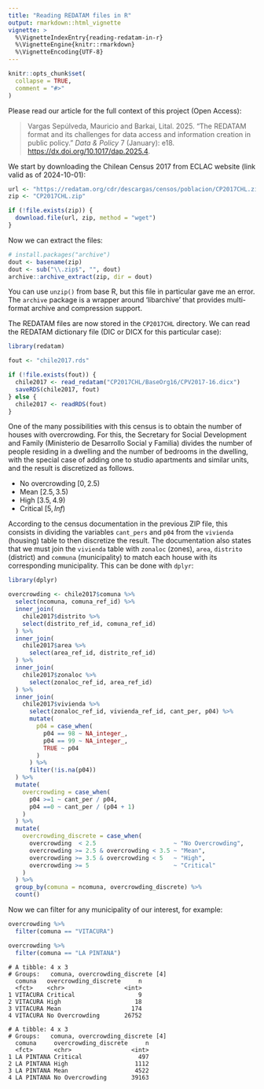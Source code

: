 ```yaml
---
title: "Reading REDATAM files in R"
output: rmarkdown::html_vignette
vignette: >
  %\VignetteIndexEntry{reading-redatam-in-r}
  %\VignetteEngine{knitr::rmarkdown}
  %\VignetteEncoding{UTF-8}
---
```


```r
knitr::opts_chunk$set(
  collapse = TRUE,
  comment = "#>"
)
```

Please read our article for the full context of this project (Open Access):

> Vargas Sepúlveda, Mauricio and Barkai, Lital. 2025. "The REDATAM format and
  its challenges for data access and information creation in public policy."
  *Data & Policy* 7 (January): e18. [https://dx.doi.org/10.1017/dap.2025.4](https://dx.doi.org/10.1017/dap.2025.4). 

We start by downloading the Chilean Census 2017 from ECLAC website (link valid
as of 2024-10-01):

```r
url <- "https://redatam.org/cdr/descargas/censos/poblacion/CP2017CHL.zip"
zip <- "CP2017CHL.zip"

if (!file.exists(zip)) {
  download.file(url, zip, method = "wget")
}
```

Now we can extract the files:

```r
# install.packages("archive")
dout <- basename(zip)
dout <- sub("\\.zip$", "", dout)
archive::archive_extract(zip, dir = dout)
```

You can use `unzip()` from base R, but this file in particular gave me an
error. The `archive` package is a wrapper around 'libarchive' that provides
multi-format archive and compression support.

The REDATAM files are now stored in the `CP2017CHL` directory. We can read the
REDATAM dictionary file (DIC or DICX for this particular case):

```r
library(redatam)

fout <- "chile2017.rds"

if (!file.exists(fout)) {
  chile2017 <- read_redatam("CP2017CHL/BaseOrg16/CPV2017-16.dicx")
  saveRDS(chile2017, fout)
} else {
  chile2017 <- readRDS(fout)
}
```

One of the many possibilities with this census is to obtain the number of houses
with overcrowding. For this, the Secretary for Social Development and Family
(Ministerio de Desarrollo Social y Familia) divides the number of people
residing in a dwelling and the number of bedrooms in the dwelling, with the
special case of adding one to studio apartments and similar units, and the
result is discretized as follows.

* No overcrowding $[0,2.5)$
* Mean $[2.5,3.5)$
* High $[3.5,4.9)$
* Critical $[5,Inf)$

According to the census documentation in the previous ZIP file, this consists in
dividing the variables `cant_pers` and `p04` from the `vivienda` (housing) table
to then discretize the result. The documentation also states that we must join
the `vivienda` table with `zonaloc` (zones), `area`, `distrito` (district) and
`communa` (municipality) to match each house with its corresponding
municipality. This can be done with `dplyr`:

```r
library(dplyr)

overcrowding <- chile2017$comuna %>%
  select(ncomuna, comuna_ref_id) %>%
  inner_join(
    chile2017$distrito %>%
    select(distrito_ref_id, comuna_ref_id)
  ) %>%
  inner_join(
    chile2017$area %>%
      select(area_ref_id, distrito_ref_id)
  ) %>%
  inner_join(
    chile2017$zonaloc %>%
      select(zonaloc_ref_id, area_ref_id)
  ) %>%
  inner_join(
    chile2017$vivienda %>%
      select(zonaloc_ref_id, vivienda_ref_id, cant_per, p04) %>%
      mutate(
        p04 = case_when(
          p04 == 98 ~ NA_integer_,
          p04 == 99 ~ NA_integer_,
          TRUE ~ p04
        )
      ) %>%
      filter(!is.na(p04))
  ) %>%  
  mutate(
    overcrowding = case_when(
      p04 >=1 ~ cant_per / p04,
      p04 ==0 ~ cant_per / (p04 + 1)
    )
  ) %>% 
  mutate(
    overcrowding_discrete = case_when(
      overcrowding  < 2.5                      ~ "No Overcrowding",
      overcrowding >= 2.5 & overcrowding < 3.5 ~ "Mean",
      overcrowding >= 3.5 & overcrowding < 5   ~ "High",
      overcrowding >= 5                        ~ "Critical"
    )
  ) %>%
  group_by(comuna = ncomuna, overcrowding_discrete) %>%
  count()
```

Now we can filter for any municipality of our interest, for example:

```r
overcrowding %>%
  filter(comuna == "VITACURA")

overcrowding %>%
  filter(comuna == "LA PINTANA")
```

```
# A tibble: 4 x 3
# Groups:   comuna, overcrowding_discrete [4]
  comuna   overcrowding_discrete     n
  <fct>    <chr>                 <int>
1 VITACURA Critical                  9
2 VITACURA High                     18
3 VITACURA Mean                    174
4 VITACURA No Overcrowding       26752

# A tibble: 4 x 3
# Groups:   comuna, overcrowding_discrete [4]
  comuna     overcrowding_discrete     n
  <fct>      <chr>                 <int>
1 LA PINTANA Critical                497
2 LA PINTANA High                   1112
3 LA PINTANA Mean                   4522
4 LA PINTANA No Overcrowding       39163
```
